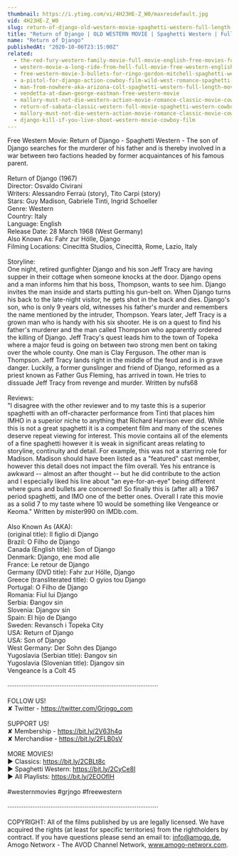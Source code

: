 ```yaml
---
thumbnail: https://i.ytimg.com/vi/4H23HE-Z_W0/maxresdefault.jpg
vid: 4H23HE-Z_W0
slug: return-of-django-old-western-movie-spaghetti-western-full-length-film-wild-west
title: "Return of Django | OLD WESTERN MOVIE | Spaghetti Western | Full Length Film | Wild West"
name: "Return of Django"
publishedAt: "2020-10-06T23:15:00Z"
related:
  - the-red-fury-western-family-movie-full-movie-english-free-movies-full-length
  - western-movie-a-long-ride-from-hell-full-movie-free-western-english
  - free-western-movie-3-bullets-for-ringo-gordon-mitchell-spaghetti-western-full-youtube-movie
  - a-pistol-for-django-action-cowboy-film-wild-west-romance-spaghetti-movie-full-length
  - man-from-nowhere-aka-arizona-colt-spaghetti-western-full-length-movie-english-hd-free-films
  - vendetta-at-dawn-george-eastman-free-western-movie
  - mallory-must-not-die-western-action-movie-romance-classic-movie-cowboys
  - return-of-sabata-classic-western-full-movie-spaghetti-western-cowboys-english
  - mallory-must-not-die-western-action-movie-romance-classic-movie-cowboy-film
  - django-kill-if-you-live-shoot-western-movie-cowboy-film
---
```


Free Western Movie: Return of Django - Spaghetti Western - The son of Django searches for the murderer of his father and is thereby involved in a war between two factions headed by former acquaintances of his famous parent. <br />
<br />
Return of Django (1967)<br />
Director: Osvaldo Civirani<br />
Writers: Alessandro Ferraù (story), Tito Carpi (story) <br />
Stars: Guy Madison, Gabriele Tinti, Ingrid Schoeller <br />
Genre: Western <br />
Country: Italy<br />
Language: English<br />
Release Date: 28 March 1968 (West Germany) <br />
Also Known As: Fahr zur Hölle, Django<br />
Filming Locations: Cinecittà Studios, Cinecittà, Rome, Lazio, Italy <br />
<br />
Storyline:<br />
One night, retired gunfighter Django and his son Jeff Tracy are having supper in their cottage when someone knocks at the door. Django opens and a man informs him that his boss, Thompson, wants to see him. Django invites the man inside and starts putting his gun-belt on. When Django turns his back to the late-night visitor, he gets shot in the back and dies. Django's son, who is only 9 years old, witnesses his father's murder and remembers the name mentioned by the intruder, Thompson. Years later, Jeff Tracy is a grown man who is handy with his six shooter. He is on a quest to find his father's murderer and the man called Thompson who apparently ordered the killing of Django. Jeff Tracy's quest leads him to the town of Topeka where a major feud is going on between two strong men bent on taking over the whole county. One man is Clay Ferguson. The other man is Thompson. Jeff Tracy lands right in the middle of the feud and is in grave danger. Luckily, a former gunslinger and friend of Django, reformed as a priest known as Father Gus Fleming, has arrived in town. He tries to dissuade Jeff Tracy from revenge and murder. Written by nufs68<br />
<br />
Reviews:<br />
"I disagree with the other reviewer and to my taste this is a superior spaghetti with an off-character performance from Tinti that places him IMHO in a superior niche to anything that Richard Harrison ever did. While this is not a great spaghetti it is a competent film and many of the scenes deserve repeat viewing for interest. This movie contains all of the elements of a fine spaghetti however it is weak in significant areas relating to storyline, continuity and detail. For example, this was not a starring role for Madison. Madison should have been listed as a "featured" cast member, however this detail does not impact the film overall. Yes his entrance is awkward -- almost an after thought -- but he did contribute to the action and I especially liked his line about "an eye-for-an-eye" being different where guns and bullets are concerned! So finally this is (after all) a 1967 period spaghetti, and IMO one of the better ones. Overall I rate this movie as a solid 7 to my taste where 10 would be something like Vengeance or Keoma." Written by mister990 on IMDb.com.<br />
<br />
Also Known As (AKA):<br />
(original title): Il figlio di Django<br />
Brazil: O Filho de Django<br />
Canada (English title): Son of Django<br />
Denmark: Django, ene mod alle<br />
France: Le retour de Django<br />
Germany (DVD title): Fahr zur Hölle, Django<br />
Greece (transliterated title): O gyios tou Django<br />
Portugal: O Filho de Django<br />
Romania: Fiul lui Django<br />
Serbia: Đangov sin<br />
Slovenia: Djangov sin<br />
Spain: El hijo de Django<br />
Sweden: Revansch i Topeka City<br />
USA: Return of Django<br />
USA: Son of Django<br />
West Germany: Der Sohn des Django<br />
Yugoslavia (Serbian title): Đangov sin<br />
Yugoslavia (Slovenian title): Djangov sin<br />
 Vengeance Is a Colt 45<br />
<br />
····················································································<br />
<br />
FOLLOW US!<br />
✘ Twitter - https://twitter.com/Grjngo_com<br />
<br />
SUPPORT US!<br />
✘ Membership - https://bit.ly/2V63h4q<br />
✘ Merchandise - https://bit.ly/2FLB0sV<br />
<br />
MORE MOVIES! <br />
► Classics: https://bit.ly/2CBLt8c <br />
► Spaghetti Western: https://bit.ly/2CyCe8I <br />
► All Playlists: https://bit.ly/2EOOfIH <br />
<br />
#westernmovies #grjngo #freewestern<br />
<br />
····················································································<br />
<br />
COPYRIGHT: All of the films published by us are legally licensed. We have acquired the rights (at least for specific territories) from the rightholders by contract. If you have questions please send an email to: info@amogo.de, Amogo Networx - The AVOD Channel Network, www.amogo-networx.com.